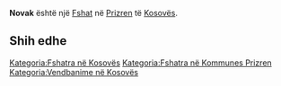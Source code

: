{{Fshat në Kosovës
 | Emri                = Novak
| sqi_N_name = Novak
| sqi_N_FULL_NAME_RO = Novak
| sqi_N_FULL_NAME_ND_RO = Novak
| sqi_N_SORT_NAME_RG = NOVAK
| sqi_N_FULL_NAME_RG = Novak
| sqi_N_FULL_NAME_ND_RG = Novak
| srp_N_name = Novake
| srp_N_FULL_NAME_RO = Novake
| srp_N_FULL_NAME_ND_RO = Novake
| srp_N_SORT_NAME_RG = NOVAKE
| srp_N_FULL_NAME_RG = Novake
| srp_N_FULL_NAME_ND_RG = Novake
| srp_NS_name = Новаке
| srp_NS_FULL_NAME_RO = Новаке
| srp_NS_FULL_NAME_ND_RO = Новаке
| srp_NS_SORT_NAME_RG = НОВАКЕ
| srp_NS_FULL_NAME_RG = Новаке
| srp_NS_FULL_NAME_ND_RG = Новаке

 | Emri (Rasa dhanore) = 
 | Figura              = 
 | Shteti              = Kosovo
 | Komuna              = Prizren
 | Kodi postar         = 
 | Sipërfaqja          = 

 | Popullsia           = 

 | Regj. i popullsisë  = 
 | Dend. e popullsisë  = 
 | Faqja zyrtare       = 
 <!--- Koordinatat ----> 
 | Gjerësia            = 42.301944
 | Gjatësia            = 20.756389
 | Lartësia            = 
}}
'''Novak''' është një [[Fshat]] në [[Prizren]] të [[Kosovës]].

<!-- == Gjeografia == -->
<!-- == Historia == -->
<!-- == Demografia == -->
== Shih edhe ==
{{Komuna Prizren}}
{{Kosovo-Administrata-Cung}}

[[Kategoria:Fshatra në Kosovës]]
[[Kategoria:Fshatra në Kommunes Prizren]]
[[Kategoria:Vendbanime në Kosovës]]